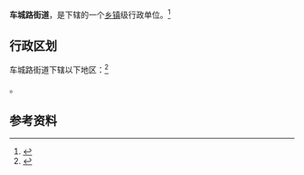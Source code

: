 {{中国乡级行政区|42/03/03/003/000}}

'''车城路街道'''，是{{PRC admin/fullname|42/03/03/003/000|3}}下辖的一个[[乡镇|乡镇]]级行政单位。<ref>{{PRC admin/ref sgc|{{PRC admin/parent|42/03/03/003/000}}}}</ref>

== 行政区划 ==

车城路街道下辖以下地区：<ref>{{PRC admin/ref sgc|42/03/03/003/000}}</ref>

{{PRC admin/children|42/03/03/003/000}}。

== 参考资料 ==

{{reflist}}

{{行政区划小作品}}
{{PRC admin/navcat|42/03/03/003/000}}